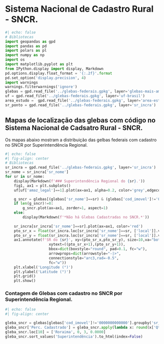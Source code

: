 # Sistema Nacional de Cadastro Rural - SNCR.


```python
#| echo: false
# Bibliotecas
import geopandas as gpd
import pandas as pd
import polars as pl
import numpy as np
import os
import matplotlib.pyplot as plt
from IPython.display import display, Markdown
pd.options.display.float_format = '{:.2f}'.format
pd.set_option('display.precision', 4)
import warnings
warnings.filterwarnings('ignore')
glebas = gpd.read_file('../glebas-federais.gpkg', layer='glebas-mais-amazonia')
uf = gpd.read_file('../glebas-federais.gpkg', layer='uf-brasil')
area_estudo =  gpd.read_file('../glebas-federais.gpkg', layer='area-estudo') 
sr_ponto = gpd.read_file('../glebas-federais.gpkg', layer='sr_incra')
```


## Mapas de localização das glebas com código no Sistema Nacional de Cadsatro Rural - SNCR.

Os mapas abaixo mostram a distribuição das gelbas federais com cadastro no SNCR por Superintendência Regional.


```python
#| echo: false
#| fig-align: center
# Bibliotecas
sr_incra = gpd.read_file('../glebas-federais.gpkg', layer='sr_incra')
sr_nome = sr_incra['sr_nome']
for sr in sr_nome:
    display(Markdown(f'### Superintendência Regional do {sr}.'))
    fig1, ax1 = plt.subplots()
    uf[uf['amaz_legal']==1].plot(ax=ax1, alpha=0.2, color='grey',edgecolor='black')

    g_sncr = glebas[(glebas['sr_nome']==sr) & (glebas['cod_imovel']!='0000000000000')]
    if len(g_sncr)!=0:
        g_sncr.plot(ax=ax1, zorder=1, aspect=1)
    else:
        display(Markdown(f'*Não há Glebas Cadastradas no SNCR.*'))
        
    sr_incra[sr_incra['sr_nome']==sr].plot(ax=ax1, color='red')
    pto_sr_x = float(sr_incra.loc[sr_incra['sr_nome']==sr, ['local']].values[0][0].split()[0])
    pto_sr_y = float(sr_incra.loc[sr_incra['sr_nome']==sr, ['local']].values[0][0].split()[1])
    ax1.annotate(f'SR do {sr}', xy=(pto_sr_x,pto_sr_y), size=10,va="bottom", ha="left",
                    xytext=((pto_sr_x+1),(pto_sr_y+1)),
                    bbox=dict(boxstyle="round", pad=0.1, fc="w"),
                    arrowprops=dict(arrowstyle="-|>",
                    connectionstyle="arc3,rad=-0.5",
                    fc="w"))
    plt.xlabel('Longitude (°)')
    plt.ylabel('Latitude (°)')
    plt.grid()
    plt.show()
```



### Contagem de Glebas com cadastro no SNCR por Superintendência Regional.

:::{.table-center}
```python
#| echo: false
#| fig-align: center

gleba_sncr = glebas[glebas['cod_imovel']!='0000000000000'].groupby('sr_nome').agg({'cod_imovel':'count'}).reset_index().rename(columns={'sr_nome':'Superintendência', 'cod_imovel': 'Qt. SNCR'}).merge(glebas.groupby('sr_nome').agg({'cod_imovel':'count'}).reset_index().rename(columns={'sr_nome':'Superintendência', 'cod_imovel': 'Total'}))
gleba_sncr['Perc. Cadastrado'] = gleba_sncr.apply(lambda x: round(x['Qt. SNCR']/x['Total']*100,2), axis=1)
gleba_sncr.loc[10] = ['Roraima', 0, 3, 0.0000]
gleba_sncr.sort_values('Superintendência').to_html(index=False)

```
:::
